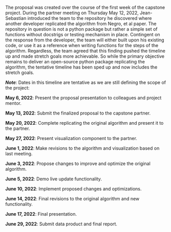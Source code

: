 The proposal was created over the course of the first week of the capstone project. During the partner meeting on Thursday May 12, 2022, Jean-Sebastian introduced the team to the repository he discovered where another developer replicated the algorithm from Negro, et al paper. The repository in question is not a python package but rather a simple set of functions without docstrigs or testing mechanism in place. Contingent on the response from the developer, the team will either built upon his existing code, or use it as a reference when writing functions for the steps of the algorithm. Regardless, the team agreed that this finding pushed the timeline up and made stretch goals more achievable. So while the primary objective remains to deliver an open-source python package replicating the algorithm, the tentative timeline has been sped up and now includes the stretch goals.

***Note***: Dates in this timeline are tentative as we are still defining the scope of the project:

**May 6, 2022**: Present the proposal presentation to colleagues and project mentor.<br />

**May 13, 2022**: Submit the finalized proposal to the capstone partner. <br />

**May 20, 2022**: Complete replicating the original algorithm and present it to the partner. <br />

**May 27, 2022**: Present visualization component to the partner. <br />

**June 1, 2022**: Make revisions to the algorithm and visualization based on last meeting. <br />

**June 3, 2022**: Propose changes to improve and optimize the original algorithm. <br />

**June 5, 2022**: Demo live update functionality. <br />

**June 10, 2022**: Implement proposed changes and optimizations. <br />

**June 14, 2022**: Final revisions to the original algorithm and new functionality. <br />

**June 17, 2022**: Final presentation. <br />

**June 29, 2022**: Submit data product and final report. <br />
